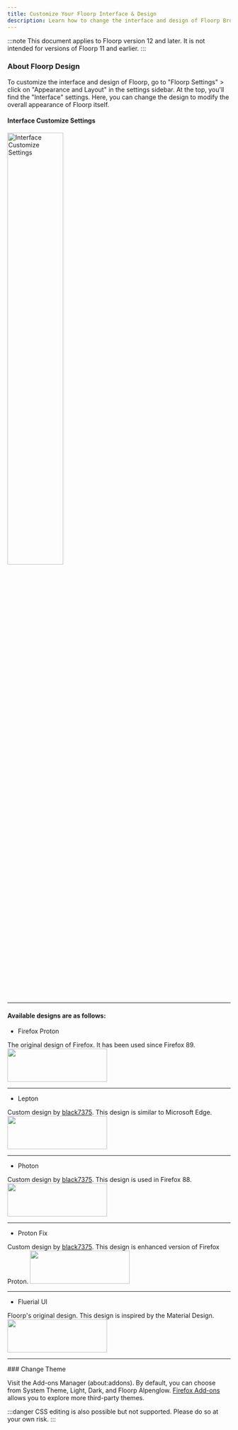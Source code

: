 ```yaml
---
title: Customize Your Floorp Interface & Design
description: Learn how to change the interface and design of Floorp Browser
---
```



:::note
This document applies to Floorp version 12 and later. It is not intended for versions of Floorp 11 and earlier.
:::

### About Floorp Design

To customize the interface and design of Floorp, go to "Floorp Settings" > click on "Appearance and Layout" in the settings sidebar. At the top, you'll find the "Interface" settings.
Here, you can change the design to modify the overall appearance of Floorp itself.

#### Interface Customize Settings
<img src={InterfaceCustomize} width="50%" alt="Interface Customize Settings"/>

<hr />

#### Available designs are as follows:

- Firefox Proton

The original design of Firefox. It has been used since Firefox 89.
<img src={Proton} width= "225px" height= "75px"/>

<hr />

- Lepton

Custom design by [black7375](https://github.com/black7375). This design is similar to Microsoft Edge.
<img src={Lepton} width= "225px" height= "75px"/>

<hr />

- Photon

Custom design by [black7375](https://github.com/black7375). This design is used in Firefox 88.
<img src={Photon} width= "225px" height= "75px"/>

<hr />

- Proton Fix

Custom design by [black7375](https://github.com/black7375). This design is enhanced version of Firefox Proton.
<img src={ProtonFix} width= "225px" height= "75px"/>

<hr />

- Fluerial UI

Floorp's original design. This design is inspired by the Material Design.
<img src={Fluerial} width= "225px" height= "75px"/>

<hr />
### Change Theme

Visit the Add-ons Manager (about:addons).
By default, you can choose from System Theme, Light, Dark, and Floorp Alpenglow.
[Firefox Add-ons](https://addons.mozilla.org/) allows you to explore more third-party themes.

:::danger
CSS editing is also possible but not supported. Please do so at your own risk.
:::

<Support />

